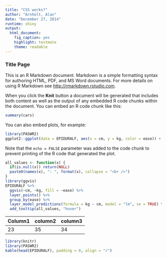```yaml
---
title: "CSS works?"
author: "Arnholt, Alan"
date: "December 27, 2014"
runtime: shiny
output:
  html_document:
    fig_caption: yes
    highlight: textmate
    theme: readable
---
```



### Title Page

This is an R Markdown document. Markdown is a simple formatting syntax for authoring HTML, PDF, and MS Word documents. For more details on using R Markdown see <http://rmarkdown.rstudio.com>.

When you click the **Knit** button a document will be generated that includes both content as well as the output of any embedded R code chunks within the document. You can embed an R code chunk like this:


```r
summary(cars)
```

You can also embed plots, for example:

```r
library(PASWR2)
ggplot2::ggplot(data = EPIDURALF, aes(x = cm, y = kg, color = ease)) + geom_point()
```

Note that the `echo = FALSE` parameter was added to the code chunk to prevent printing of the R code that generated the plot.


```r
all_values <- function(x) {
  if(is.null(x)) return(NULL)
  paste0(names(x), ": ", format(x), collapse = "<br />")
}
library(ggvis)
EPIDURALF %>%
  ggvis(~cm, ~kg, fill = ~ease) %>%
  layer_points() %>%
  group_by(ease) %>%
  layer_model_predictions(formula = kg ~ cm, model = "lm", se = TRUE) %>%
  add_tooltip(all_values, "hover")
```


Column1 |column2 | column3|
--------|--------|---------
23 | 35 | 34 |

```r
library(knitr)
library(PASWR2)
kable(head(EPIDURALF), padding = 0, align = "r")
```